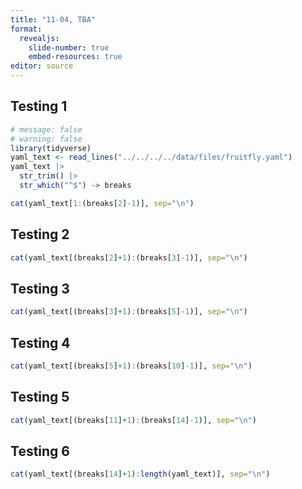 ```yaml
---
title: "11-04, TBA"
format: 
  revealjs:
    slide-number: true
    embed-resources: true
editor: source
---
```


## Testing 1

```r
# message: false
# warning: false
library(tidyverse)
yaml_text <- read_lines("../../../../data/files/fruitfly.yaml")
yaml_text |>
  str_trim() |>
  str_which("^$") -> breaks
```

```r
cat(yaml_text[1:(breaks[2]-1)], sep="\n")
```

## Testing 2

```r
cat(yaml_text[(breaks[2]+1):(breaks[3]-1)], sep="\n")
```

## Testing 3

```r
cat(yaml_text[(breaks[3]+1):(breaks[5]-1)], sep="\n")
```

## Testing 4

```r
cat(yaml_text[(breaks[5]+1):(breaks[10]-1)], sep="\n")
```

## Testing 5

```r
cat(yaml_text[(breaks[11]+1):(breaks[14]-1)], sep="\n")
```

## Testing 6

```r
cat(yaml_text[(breaks[14]+1):length(yaml_text)], sep="\n")
```


